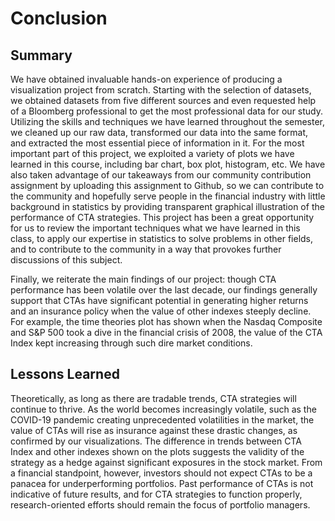 # Conclusion

## Summary

We have obtained invaluable hands-on experience of producing a visualization project from scratch. Starting with the selection of datasets, we obtained datasets from five different sources and even requested help of a Bloomberg professional to get the most professional data for our study. Utilizing the skills and techniques we have learned throughout the semester, we cleaned up our raw data, transformed our data into the same format, and extracted the most essential piece of information in it. For the most important part of this project, we exploited a variety of plots we have learned in this course, including bar chart, box plot, histogram, etc. We have also taken advantage of our takeaways from our community contribution assignment by uploading this assignment to Github, so we can contribute to the community and hopefully serve people in the financial industry with little background in statistics by providing transparent graphical illustration of the performance of CTA strategies. This project has been a great opportunity for us to review the important techniques what we have learned in this class, to apply our expertise in statistics to solve problems in other fields, and to contribute to the community in a way that provokes further discussions of this subject.

Finally, we reiterate the main findings of our project: though CTA performance has been volatile over the last decade, our findings generally support that CTAs have significant potential in generating higher returns and an insurance policy when the value of other indexes steeply decline. For example, the time theories plot has shown when the Nasdaq Composite and S&P 500 took a dive in the financial crisis of 2008, the value of the CTA Index kept increasing through such dire market conditions.

## Lessons Learned

Theoretically, as long as there are tradable trends, CTA strategies will continue to thrive. As the world becomes increasingly volatile, such as the COVID-19 pandemic creating unprecedented volatilities in the market, the value of CTAs will rise as insurance against these drastic changes, as confirmed by our visualizations. The difference in trends between CTA Index and other indexes shown on the plots suggests the validity of the strategy as a hedge against significant exposures in the stock market. From a financial standpoint, however, investors should not expect CTAs to be a panacea for underperforming portfolios. Past performance of CTAs is not indicative of future results, and for CTA strategies to function properly, research-oriented efforts should remain the focus of portfolio managers.